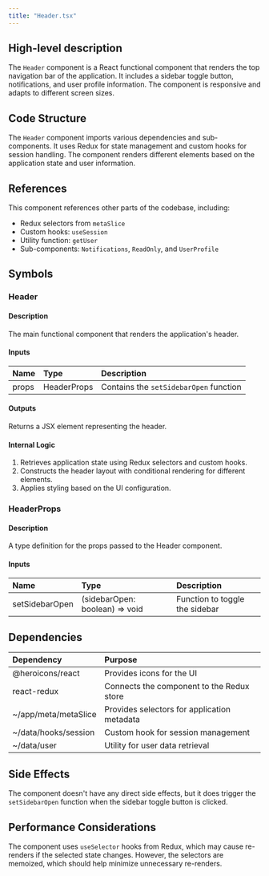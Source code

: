 ```yaml
---
title: "Header.tsx"
---
```


## High-level description
The `Header` component is a React functional component that renders the top navigation bar of the application. It includes a sidebar toggle button, notifications, and user profile information. The component is responsive and adapts to different screen sizes.

## Code Structure
The `Header` component imports various dependencies and sub-components. It uses Redux for state management and custom hooks for session handling. The component renders different elements based on the application state and user information.

## References
This component references other parts of the codebase, including:
- Redux selectors from `metaSlice`
- Custom hooks: `useSession`
- Utility function: `getUser`
- Sub-components: `Notifications`, `ReadOnly`, and `UserProfile`

## Symbols

### Header
#### Description
The main functional component that renders the application's header.

#### Inputs
| Name | Type | Description |
|:-----|:-----|:------------|
| props | HeaderProps | Contains the `setSidebarOpen` function |

#### Outputs
Returns a JSX element representing the header.

#### Internal Logic
1. Retrieves application state using Redux selectors and custom hooks.
2. Constructs the header layout with conditional rendering for different elements.
3. Applies styling based on the UI configuration.

### HeaderProps
#### Description
A type definition for the props passed to the Header component.

#### Inputs
| Name | Type | Description |
|:-----|:-----|:------------|
| setSidebarOpen | (sidebarOpen: boolean) =&gt; void | Function to toggle the sidebar |

## Dependencies
| Dependency | Purpose |
|:-----------|:--------|
| @heroicons/react | Provides icons for the UI |
| react-redux | Connects the component to the Redux store |
| ~/app/meta/metaSlice | Provides selectors for application metadata |
| ~/data/hooks/session | Custom hook for session management |
| ~/data/user | Utility for user data retrieval |

## Side Effects
The component doesn't have any direct side effects, but it does trigger the `setSidebarOpen` function when the sidebar toggle button is clicked.

## Performance Considerations
The component uses `useSelector` hooks from Redux, which may cause re-renders if the selected state changes. However, the selectors are memoized, which should help minimize unnecessary re-renders.